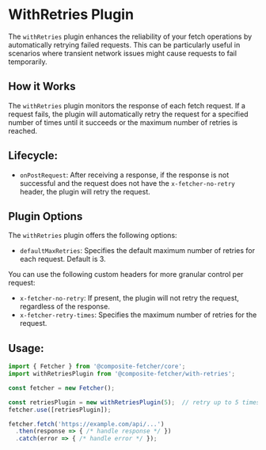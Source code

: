 # WithRetries Plugin

The `withRetries` plugin enhances the reliability of your fetch operations by automatically retrying failed requests. This can be particularly useful in scenarios where transient network issues might cause requests to fail temporarily.

## How it Works

The `withRetries` plugin monitors the response of each fetch request. If a request fails, the plugin will automatically retry the request for a specified number of times until it succeeds or the maximum number of retries is reached.

## Lifecycle:
- `onPostRequest`: After receiving a response, if the response is not successful and the request does not have the `x-fetcher-no-retry` header, the plugin will retry the request.

## Plugin Options

The `withRetries` plugin offers the following options:

- `defaultMaxRetries`: Specifies the default maximum number of retries for each request. Default is 3.

You can use the following custom headers for more granular control per request:
- `x-fetcher-no-retry`: If present, the plugin will not retry the request, regardless of the response.
- `x-fetcher-retry-times`: Specifies the maximum number of retries for the request.

## Usage:

```js copy
import { Fetcher } from '@composite-fetcher/core';
import withRetriesPlugin from '@composite-fetcher/with-retries';

const fetcher = new Fetcher();

const retriesPlugin = new withRetriesPlugin(5);  // retry up to 5 times by default
fetcher.use([retriesPlugin]);

fetcher.fetch('https://example.com/api/...')
  .then(response => { /* handle response */ })
  .catch(error => { /* handle error */ });
